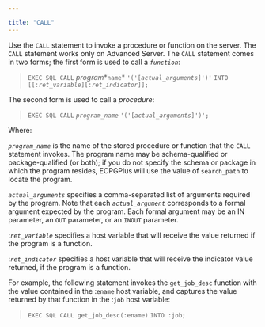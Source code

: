 ---

title: "CALL"
---

<div id="call" class="registered_link"></div>

Use the `CALL` statement to invoke a procedure or function on the server. The `CALL` statement works only on Advanced Server. The `CALL` statement comes in two forms; the first form is used to call a *`function`*:

> `EXEC SQL CALL` *program**`name`* `'('[`*`actual_arguments`*`]')'`
>   `INTO [[:`*`ret_variable`*`][:`*`ret_indicator`*`]];`

The second form is used to call a *procedure*:

> `EXEC SQL CALL` *`program_name`* `'('[`*`actual_arguments`*`]')';`

Where:

*`program_name`* is the name of the stored procedure or function that the `CALL` statement invokes. The program name may be schema-qualified or package-qualified (or both); if you do not specify the schema or package in which the program resides, ECPGPlus will use the value of `search_path` to locate the program.

*`actual_arguments`* specifies a comma-separated list of arguments required by the program. Note that each *`actual_argument`* corresponds to a formal argument expected by the program. Each formal argument may be an IN parameter, an `OUT` parameter, or an `INOUT` parameter.

:*`ret_variable`* specifies a host variable that will receive the value returned if the program is a function.

:*`ret_indicator`* specifies a host variable that will receive the indicator value returned, if the program is a function.

For example, the following statement invokes the `get_job_desc` function with the value contained in the :`ename` host variable, and captures the value returned by that function in the :`job` host variable:

> `EXEC SQL CALL get_job_desc(:ename)`
>   `INTO :job;`

